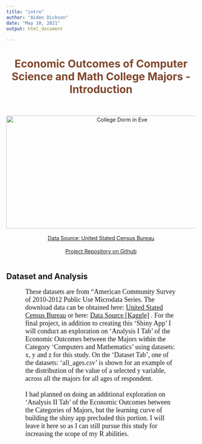 ```yaml
---
title: "intro"
author: "Aiden Dickson"
date: "May 10, 2021"
output: html_document
    
---
```

<head>
<style>

h1.h1intro{
  text-align: center;
  font-weight: bold;
  color: #7F462C;
}

p {
  font-family: verdana;
  font-size: 18px;
}

div.a {
    width: 80%;
    margin-left: 10%;
    overflow-wrap: break-word;
}
div.c {
   text-align: center;
}

</style>
</head>

<body>
    
<h1 class="h1intro">Economic Outcomes of Computer Science and Math College Majors - Introduction</h1>
<br><br>
<div class="c"><img src="college_dorm.png" alt="College Dorm in Eve" width="600" height="300"/></div>
<br>
<div class="c">
<a href="http://www.census.gov/programs-surveys/acs/data/pums.html">Data Source: United Stated Census Bureau</a></p>    <a href="https://github.com/aiden-dickson/DACSS-601">Project Repository on Github</a><br><br></div>


<h2>Dataset and Analysis</h2>

<div class ="a">
<p>These datasets are from "American Community Survey of 2010-2012 Public Use Microdata Series. The download data can be obtained here: <a href="http://www.census.gov/programs-surveys/acs/data/pums.html">United Stated Census Bureau</a> or here: <a href="https://www.kaggle.com/tunguz/college-majors?select=majors-list.csv">Data Source [Kaggle]</a> . For the final project, in addition to creating this 'Shiny App' I will conduct an exploration on  'Analysis I Tab' of the Economic Outcomes between the Majors within the Category 'Computers and Mathematics'  using datasets: x, y and z for this study.  On the 'Dataset Tab', one of the datasets: 'all_ages.csv' is shown for an example of the distribution of the value of a selected y variable, across all the majors for all ages of respondent.<br><br>I had planned on doing an additional exploration on 'Analysis II Tab' of the Economic Outcomes between the Categories of Majors, but the learning curve of building the shiny app precluded this portion. I will leave it here so as I can still pursue this study for increasing the scope of my R abilities. </p> 

</div>


</body>